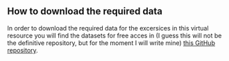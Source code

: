## How to download the required data

In order to download the required data for the excersices in this virtual resource you will find the datasets for free acces in (I guess this will not be the definitive repository, but for the moment I will write mine) [this GitHub repository](https://github.com/NLeivaD/Microeconometrics_QuartoExample/Datasets).
